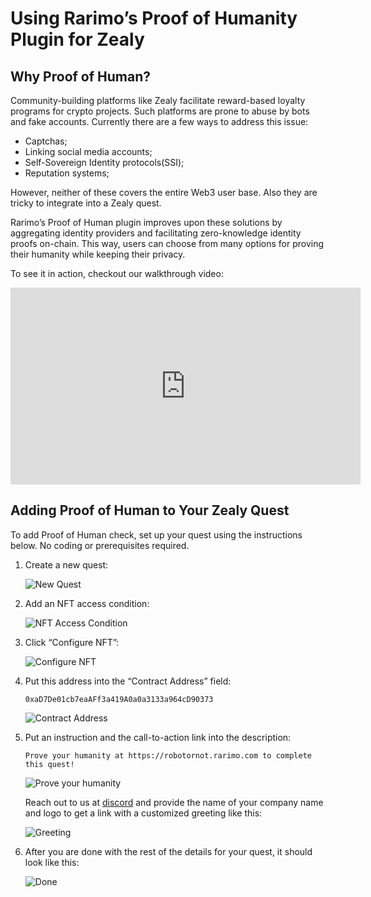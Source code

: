 # Using Rarimo’s Proof of Humanity Plugin for Zealy

## Why Proof of Human?

Community-building platforms like Zealy facilitate reward-based loyalty programs for crypto projects. Such platforms are prone to abuse by bots and fake accounts. Currently there are a few ways to address this issue:

- Captchas;
- Linking social media accounts;
- Self-Sovereign Identity protocols(SSI);
- Reputation systems;

However, neither of these covers the entire Web3 user base. Also they are tricky to integrate into a Zealy quest.

Rarimo’s Proof of Human plugin improves upon these solutions by aggregating identity providers and facilitating zero-knowledge identity proofs on-chain. This way, users can choose from many options for proving their humanity while keeping their privacy.

To see it in action, checkout our walkthrough video:

<iframe
  width="560"
  height="315"
  src="https://www.youtube.com/embed/-ASoTJUtEWU?si=DgZ-mxyZcVMU6NQn"
  title="YouTube video player"
  frameBorder="0"
  allow="accelerometer; autoplay; clipboard-write; encrypted-media; gyroscope; picture-in-picture; web-share"
  allowFullScreen
></iframe>

## Adding Proof of Human to Your Zealy Quest

To add Proof of Human check, set up your quest using the instructions below. No coding or prerequisites required.

1. Create a new quest:

   ![New Quest](/img/guide-zealy/Zealy_Step_1.png)

2. Add an NFT access condition:

   ![NFT Access Condition](/img/guide-zealy/Zealy_Step_2.png)

3. Click “Configure NFT”:

   ![Configure NFT](/img/guide-zealy/Zealy_Step_3.png)

4. Put this address into the “Contract Address” field:

   ```
   0xaD7De01cb7eaAFf3a419A0a0a3133a964cD90373
   ```

   ![Contract Address](/img/guide-zealy/Zealy_Step_4.png)

5. Put an instruction and the call-to-action link into the description:

   ```
   Prove your humanity at https://robotornot.rarimo.com to complete this quest!
   ```

   ![Prove your humanity](/img/guide-zealy/Zealy_Step_5.png)

   Reach out to us at [discord](https://discord.com/channels/1034798419614629908/1034798420713553966/1063164663216484473) and provide the name of your company name and logo to get a link with a customized greeting like this:

   ![Greeting](/img/guide-zealy/Zealy_Step_6.png)

6. After you are done with the rest of the details for your quest, it should look like this:

   ![Done](/img/guide-zealy/Zealy_Step_7.png)
